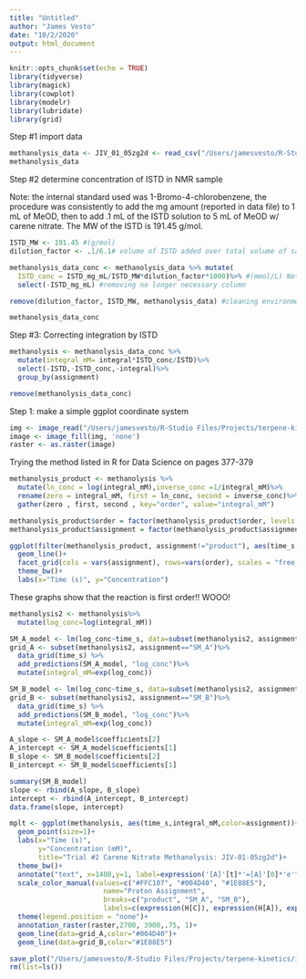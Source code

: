 ```yaml
---
title: "Untitled"
author: "James Vesto"
date: "10/2/2020"
output: html_document
---
```


```r
knitr::opts_chunk$set(echo = TRUE)
library(tidyverse)
library(magick)
library(cowplot)
library(modelr)
library(lubridate)
library(grid)
```
Step #1 import data

```r
methanolysis_data <- JIV_01_05zg2d <- read_csv("/Users/jamesvesto/R-Studio Files/Projects/terpene-kinetics/data/JIV-01-05zg2d.csv")
methanolysis_data
```

Step #2 determine concentration of ISTD in NMR sample

Note: the internal standard used was 1-Bromo-4-chlorobenzene, the procedure was consistently to add the mg amount (reported in data file) to 1 mL of MeOD, then to add .1 mL of the ISTD solution to 5 mL of MeOD w/ carene nitrate. The MW of the ISTD is 191.45 g/mol. 

```r
ISTD_MW <- 191.45 #(g/mol)
dilution_factor <- .1/6.1# volume of ISTD added over total volume of sample (no units: mL/mL)

methanolysis_data_conc <- methanolysis_data %>% mutate(
  ISTD_conc = ISTD_mg_mL/ISTD_MW*dilution_factor*1000)%>% #(mmol/L) Note: mg/mL=g/L, the 1000 is to convert M into mM
  select(-ISTD_mg_mL) #removing no longer necessary column

remove(dilution_factor, ISTD_MW, methanolysis_data) #cleaning environment

methanolysis_data_conc
```
Step #3: Correcting integration by ISTD 

```r
methanolysis <- methanolysis_data_conc %>% 
  mutate(integral_mM= integral*ISTD_conc/ISTD)%>%
  select(-ISTD,-ISTD_conc,-integral)%>%
  group_by(assignment)

remove(methanolysis_data_conc)
```


Step 1: make a simple ggplot coordinate system

```r
img <- image_read("/Users/jamesvesto/R-Studio Files/Projects/terpene-kinetics/images/NMR_assignments.png")
image <- image_fill(img, 'none')
raster <- as.raster(image)
```

Trying the method listed in R for Data Science on pages 377-379

```r
methanolysis_product <- methanolysis %>%
  mutate(ln_conc = log(integral_mM),inverse_conc =1/integral_mM)%>%
  rename(zero = integral_mM, first = ln_conc, second = inverse_conc)%>%
  gather(zero , first, second , key="order", value="integral_mM")

methanolysis_product$order = factor(methanolysis_product$order, levels = c("zero","first","second"), labels= c("Zeroth Order (mM)", "First Order (ln(mM))", "Second Order (1/mM)"))
methanolysis_product$assignment = factor(methanolysis_product$assignment, levels = c("SM_A","SM_B"), labels = c("Proton Assignment A", "Proton Assignment B"))

ggplot(filter(methanolysis_product, assignment!="product"), aes(time_s, integral_mM))+
  geom_line()+ 
  facet_grid(cols = vars(assignment), rows=vars(order), scales = "free_y", as.table=TRUE)+
  theme_bw()+
  labs(x="Time (s)", y="Concentration")

```
These graphs show that the reaction is first order!! WOOO!

```r
methanolysis2 <- methanolysis%>%
  mutate(log_conc=log(integral_mM))

SM_A_model <- lm(log_conc~time_s, data=subset(methanolysis2, assignment=="SM_A"))
grid_A <- subset(methanolysis2, assignment=="SM_A")%>%
  data_grid(time_s) %>%
  add_predictions(SM_A_model, "log_conc")%>%
  mutate(integral_mM=exp(log_conc))

SM_B_model <- lm(log_conc~time_s, data=subset(methanolysis2, assignment=="SM_B"))
grid_B <- subset(methanolysis2, assignment=="SM_B")%>%
  data_grid(time_s) %>%
  add_predictions(SM_B_model, "log_conc")%>%
  mutate(integral_mM=exp(log_conc))

A_slope <- SM_A_model$coefficients[2]
A_intercept <- SM_A_model$coefficients[1]
B_slope <- SM_B_model$coefficients[2]
B_intercept <- SM_B_model$coefficients[1]

summary(SM_B_model)
slope <- rbind(A_slope, B_slope)
intercept <- rbind(A_intercept, B_intercept)
data.frame(slope, intercept)
```

```r
mplt <- ggplot(methanolysis, aes(time_s,integral_mM,color=assignment))+
  geom_point(size=1)+ 
  labs(x="Time (s)", 
       y="Concentration (mM)", 
       title="Trial #2 Carene Nitrate Methanolysis: JIV-01-05zg2d")+
  theme_bw()+ 
  annotate("text", x=1400,y=1, label=expression('[A]'[t]*'=[A]'[0]*'e'^{'-6.4E-4'*t}))+
  scale_color_manual(values=c("#FFC107", "#004D40", "#1E88E5"), 
                       name="Proton Assignment",
                       breaks=c("product", "SM_A", "SM_B"),
                       labels=c(expression(H[C]), expression(H[A]), expression(H[B])))+
  theme(legend.position = "none")+
  annotation_raster(raster,2700, 3900,.75, 1)+
  geom_line(data=grid_A,color="#004D40")+
  geom_line(data=grid_B,color="#1E88E5")

```

```r
save_plot("/Users/jamesvesto/R-Studio Files/Projects/terpene-kinetics/images/plots/JIV-01-05zg2d.jpg", mplt)
rm(list=ls()) 
```
